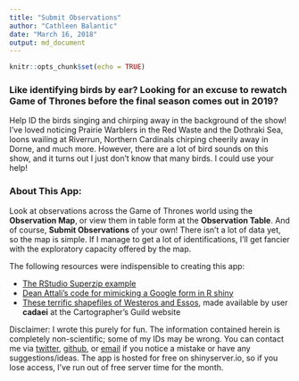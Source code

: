 ```yaml
---
title: "Submit Observations"
author: "Cathleen Balantic"
date: "March 16, 2018"
output: md_document
---
```


```r
knitr::opts_chunk$set(echo = TRUE)
```

### Like identifying birds by ear? Looking for an excuse to rewatch Game of Thrones before the final season comes out in 2019? 

Help ID the birds singing and chirping away in the background of the show! I've loved noticing Prairie Warblers in the Red Waste and the Dothraki Sea, loons wailing at Riverrun, Northern Cardinals chirping cheerily away in Dorne, and much more. However, there are a lot of bird sounds on this show, and it turns out I just don't know that many birds. I could use your help!

### About This App:

Look at observations across the Game of Thrones world using the **Observation Map**, or view them in table form at the **Observation Table**. And of course, **Submit Observations** of your own! There isn't a lot of data yet, so the map is simple. If I manage to get a lot of identifications, I'll get fancier with the exploratory capacity offered by the map. 


The following resources were indispensible to creating this app: 

+ [The RStudio Superzip
    example](https://github.com/rstudio/shiny-examples/tree/master/063-superzip-example)
+ [Dean Attali's code for mimicking a Google form in R shiny](https://deanattali.com/2015/06/14/mimicking-google-form-shiny/)
+ [These terrific shapefiles of Westeros and Essos](https://www.cartographersguild.com/showthread.php?t=30472), made available by user **cadaei** at the Cartographer's Guild website

Disclaimer: I wrote this purely for fun. The information contained herein is completely non-scientific; some of my IDs may be wrong. You can contact me via [twitter](https://twitter.com/CBalantic), [github](https://github.com/cbalantic/), or [email](https://cbalantic.github.io/about/) if you notice a mistake or have any suggestions/ideas. The app is hosted for free on shinyserver.io, so if you lose access, I've run out of free server time for the month. 